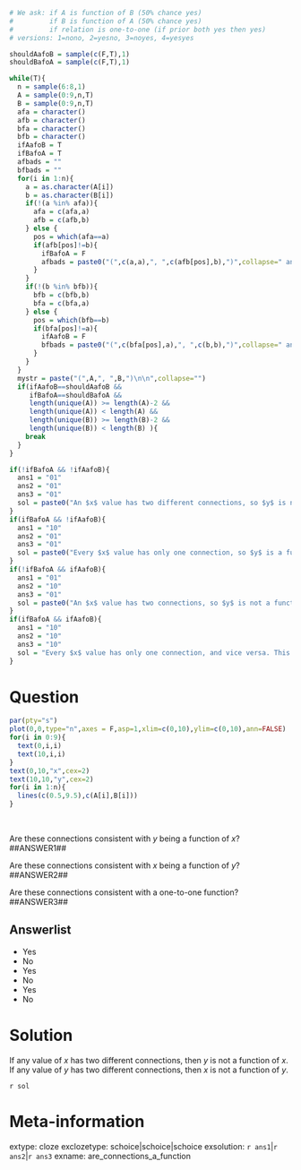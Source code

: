 ```r
# We ask: if A is function of B (50% chance yes)
#         if B is function of A (50% chance yes)
#         if relation is one-to-one (if prior both yes then yes)
# versions: 1=nono, 2=yesno, 3=noyes, 4=yesyes

shouldAafoB = sample(c(F,T),1)
shouldBafoA = sample(c(F,T),1)

while(T){
  n = sample(6:8,1)
  A = sample(0:9,n,T)
  B = sample(0:9,n,T)
  afa = character()
  afb = character()
  bfa = character()
  bfb = character()
  ifAafoB = T
  ifBafoA = T
  afbads = ""
  bfbads = ""
  for(i in 1:n){
    a = as.character(A[i])
    b = as.character(B[i])
    if(!(a %in% afa)){
      afa = c(afa,a)
      afb = c(afb,b)
    } else {
      pos = which(afa==a)
      if(afb[pos]!=b){
        ifBafoA = F
        afbads = paste0("(",c(a,a),", ",c(afb[pos],b),")",collapse=" and ")
      }
    }
    if(!(b %in% bfb)){
      bfb = c(bfb,b)
      bfa = c(bfa,a)
    } else {
      pos = which(bfb==b)
      if(bfa[pos]!=a){
        ifAafoB = F
        bfbads = paste0("(",c(bfa[pos],a),", ",c(b,b),")",collapse=" and ")
      }
    }
  }
  mystr = paste("(",A,", ",B,")\n\n",collapse="")
  if(ifAafoB==shouldAafoB && 
     ifBafoA==shouldBafoA && 
     length(unique(A)) >= length(A)-2 &&
     length(unique(A)) < length(A) && 
     length(unique(B)) >= length(B)-2 && 
     length(unique(B)) < length(B) ){
    break
  }
}

if(!ifBafoA && !ifAafoB){
  ans1 = "01"
  ans2 = "01"
  ans3 = "01"
  sol = paste0("An $x$ value has two different connections, so $y$ is not a function of $x$. For example: ",afbads,"\n\n Also, a $y$ value has two different connections, so $x$ is not a function of $y$. For example: ",bfbads,"\n\n We would need both to be function of the other to have a one-to-one function. Neither is, so we don't even have a function in either direction.")
}
if(ifBafoA && !ifAafoB){
  ans1 = "10"
  ans2 = "01"
  ans3 = "01"
  sol = paste0("Every $x$ value has only one connection, so $y$ is a function of $x$. \n\n A $y$ value has two connections, so $x$ is not a function of $y$. For example: ",bfbads," \n\n Because $x$ is not a function of $y$, these connections are inconsistent with a one-to-one function.")
}
if(!ifBafoA && ifAafoB){
  ans1 = "01"
  ans2 = "10"
  ans3 = "01"
  sol = paste0("An $x$ value has two connections, so $y$ is not a function of $x$. For example: ",afbads,"\n\n Every $y$ value has only one connection, so $x$ is a function of $y$. \n\n Because $y$ is not a function of $x$, these connections are inconsistent with a one-to-one function.")
}
if(ifBafoA && ifAafoB){
  ans1 = "10"
  ans2 = "10"
  ans3 = "10"
  sol = "Every $x$ value has only one connection, and vice versa. This means $y$ is a function of $x$ and $x$ is a function of $y$, and the connections are consistent with a one-to-one function."
}
```

Question
========

```r
par(pty="s")
plot(0,0,type="n",axes = F,asp=1,xlim=c(0,10),ylim=c(0,10),ann=FALSE)
for(i in 0:9){
  text(0,i,i)
  text(10,i,i)
}
text(0,10,"x",cex=2)
text(10,10,"y",cex=2)
for(i in 1:n){
  lines(c(0.5,9.5),c(A[i],B[i]))
}
```
\

Are these connections consistent with $y$ being a function of $x$? ##ANSWER1##

Are these connections consistent with $x$ being a function of $y$? ##ANSWER2##

Are these connections consistent with a one-to-one function? ##ANSWER3##


Answerlist
--------

* Yes
* No
* Yes
* No
* Yes
* No


Solution
========

If any value of $x$ has two different connections, then $y$ is not a function of $x$. If any value of $y$ has two different connections, then $x$ is not a function of $y$.

`r sol`

Meta-information
============
extype: cloze
exclozetype: schoice|schoice|schoice
exsolution: `r ans1`|`r ans2`|`r ans3`
exname: are_connections_a_function